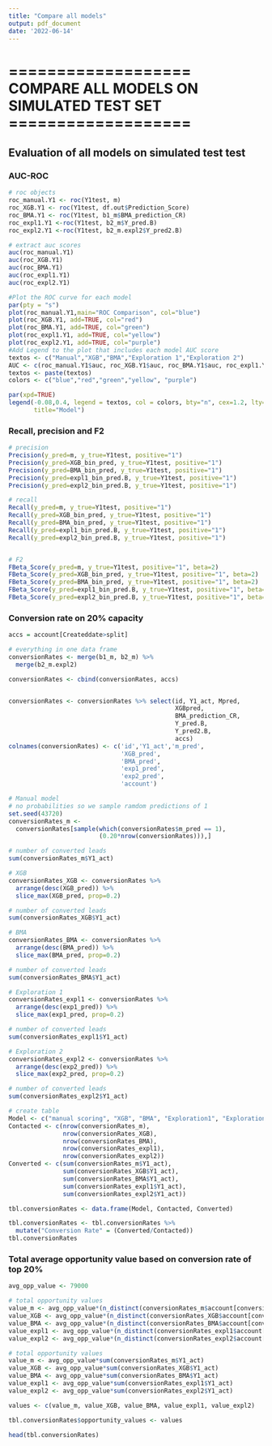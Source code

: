 ---
title: "Compare all models"
output: pdf_document
date: '2022-06-14'
---


# =================== COMPARE ALL MODELS ON SIMULATED TEST SET =================== 

## Evaluation of all models on simulated test test

### AUC-ROC

```{r}
# roc objects 
roc_manual.Y1 <- roc(Y1test, m)
roc_XGB.Y1 <- roc(Y1test, df.out$Prediction_Score)
roc_BMA.Y1 <- roc(Y1test, b1_m$BMA_prediction_CR)
roc_expl1.Y1 <-roc(Y1test, b2_m$Y_pred.B)
roc_expl2.Y1 <-roc(Y1test, b2_m.expl2$Y_pred2.B)

# extract auc scores 
auc(roc_manual.Y1)
auc(roc_XGB.Y1)
auc(roc_BMA.Y1)
auc(roc_expl1.Y1)
auc(roc_expl2.Y1)
```


```{r}
#Plot the ROC curve for each model
par(pty = "s")
plot(roc_manual.Y1,main="ROC Comparison", col="blue")
plot(roc_XGB.Y1, add=TRUE, col="red")
plot(roc_BMA.Y1, add=TRUE, col="green")
plot(roc_expl1.Y1, add=TRUE, col="yellow")
plot(roc_expl2.Y1, add=TRUE, col="purple")
#Add Legend to the plot that includes each model AUC score
textos <- c("Manual","XGB","BMA","Exploration 1","Exploration 2")
AUC <- c(roc_manual.Y1$auc, roc_XGB.Y1$auc, roc_BMA.Y1$auc, roc_expl1.Y1$auc, roc_expl2.Y1$auc)
textos <- paste(textos)
colors <- c("blue","red","green","yellow", "purple")

par(xpd=TRUE)
legend(-0.08,0.4, legend = textos, col = colors, bty="n", cex=1.2, lty=1, lwd=2,
       title="Model")
```

### Recall, precision and F2

```{r}
# precision
Precision(y_pred=m, y_true=Y1test, positive="1")
Precision(y_pred=XGB_bin_pred, y_true=Y1test, positive="1")
Precision(y_pred=BMA_bin_pred, y_true=Y1test, positive="1")
Precision(y_pred=expl1_bin_pred.B, y_true=Y1test, positive="1")
Precision(y_pred=expl2_bin_pred.B, y_true=Y1test, positive="1")

# recall
Recall(y_pred=m, y_true=Y1test, positive="1")
Recall(y_pred=XGB_bin_pred, y_true=Y1test, positive="1")
Recall(y_pred=BMA_bin_pred, y_true=Y1test, positive="1")
Recall(y_pred=expl1_bin_pred.B, y_true=Y1test, positive="1")
Recall(y_pred=expl2_bin_pred.B, y_true=Y1test, positive="1")


# F2
FBeta_Score(y_pred=m, y_true=Y1test, positive="1", beta=2)
FBeta_Score(y_pred=XGB_bin_pred, y_true=Y1test, positive="1", beta=2)
FBeta_Score(y_pred=BMA_bin_pred, y_true=Y1test, positive="1", beta=2)
FBeta_Score(y_pred=expl1_bin_pred.B, y_true=Y1test, positive="1", beta=2)
FBeta_Score(y_pred=expl2_bin_pred.B, y_true=Y1test, positive="1", beta=2)
```

### Conversion rate on 20% capacity 

```{r}
accs = account[Createddate>split]
```

```{r}
# everything in one data frame 
conversionRates <- merge(b1_m, b2_m) %>%
  merge(b2_m.expl2)

conversionRates <- cbind(conversionRates, accs)


conversionRates <- conversionRates %>% select(id, Y1_act, Mpred, 
                                              XGBpred, 
                                              BMA_prediction_CR, 
                                              Y_pred.B, 
                                              Y_pred2.B,
                                              accs)
colnames(conversionRates) <- c('id','Y1_act','m_pred', 
                               'XGB_pred', 
                               'BMA_pred', 
                               'exp1_pred', 
                               'exp2_pred',
                               'account')
```

```{r}
# Manual model 
# no probabilities so we sample ramdom predictions of 1
set.seed(43720)
conversionRates_m <- 
  conversionRates[sample(which(conversionRates$m_pred == 1),
                         (0.20*nrow(conversionRates))),]

# number of converted leads
sum(conversionRates_m$Y1_act) 
```

```{r}
# XGB
conversionRates_XGB <- conversionRates %>% 
  arrange(desc(XGB_pred)) %>% 
  slice_max(XGB_pred, prop=0.2)

# number of converted leads
sum(conversionRates_XGB$Y1_act) 
```

```{r}
# BMA
conversionRates_BMA <- conversionRates %>% 
  arrange(desc(BMA_pred)) %>% 
  slice_max(BMA_pred, prop=0.2)

# number of converted leads
sum(conversionRates_BMA$Y1_act) 
```

```{r}
# Exploration 1
conversionRates_expl1 <- conversionRates %>% 
  arrange(desc(exp1_pred)) %>% 
  slice_max(exp1_pred, prop=0.2)

# number of converted leads
sum(conversionRates_expl1$Y1_act) 
```

```{r}
# Exploration 2
conversionRates_expl2 <- conversionRates %>% 
  arrange(desc(exp2_pred)) %>% 
  slice_max(exp2_pred, prop=0.2)

# number of converted leads
sum(conversionRates_expl2$Y1_act) 
```

```{r}
# create table 
Model <- c("manual scoring", "XGB", "BMA", "Exploration1", "Exploration2")
Contacted <- c(nrow(conversionRates_m), 
               nrow(conversionRates_XGB), 
               nrow(conversionRates_BMA),
               nrow(conversionRates_expl1),
               nrow(conversionRates_expl2)) 
Converted <- c(sum(conversionRates_m$Y1_act), 
               sum(conversionRates_XGB$Y1_act), 
               sum(conversionRates_BMA$Y1_act),
               sum(conversionRates_expl1$Y1_act),
               sum(conversionRates_expl2$Y1_act))

tbl.conversionRates <- data.frame(Model, Contacted, Converted)

tbl.conversionRates <- tbl.conversionRates %>%
  mutate("Conversion Rate" = (Converted/Contacted)) 
tbl.conversionRates 
```

### Total average opportunity value based on conversion rate of top 20%

```{r}
avg_opp_value <- 79000
```

```{r}
# total opportunity values
value_m <- avg_opp_value*(n_distinct(conversionRates_m$account[conversionRates_m$Y1_act == 1]))
value_XGB <- avg_opp_value*(n_distinct(conversionRates_XGB$account[conversionRates_XGB$Y1_act == 1]))
value_BMA <- avg_opp_value*(n_distinct(conversionRates_BMA$account[conversionRates_BMA$Y1_act == 1]))
value_expl1 <- avg_opp_value*(n_distinct(conversionRates_expl1$account[conversionRates_expl1$Y1_act == 1]))
value_expl2 <- avg_opp_value*(n_distinct(conversionRates_expl2$account[conversionRates_expl2$Y1_act == 1]))
```


```{r}
# total opportunity values
value_m <- avg_opp_value*sum(conversionRates_m$Y1_act)
value_XGB <- avg_opp_value*sum(conversionRates_XGB$Y1_act)
value_BMA <- avg_opp_value*sum(conversionRates_BMA$Y1_act)
value_expl1 <- avg_opp_value*sum(conversionRates_expl1$Y1_act)
value_expl2 <- avg_opp_value*sum(conversionRates_expl2$Y1_act)
```


```{r}
values <- c(value_m, value_XGB, value_BMA, value_expl1, value_expl2)
```


```{r}
tbl.conversionRates$opportunity_values <- values
```

```{r}
head(tbl.conversionRates)
```


